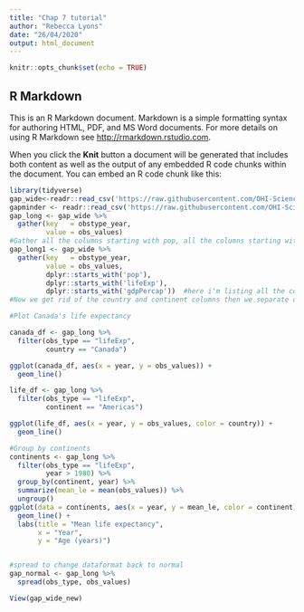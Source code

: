 ```yaml
---
title: "Chap 7 tutorial"
author: "Rebecca Lyons"
date: "26/04/2020"
output: html_document
---
```


```r
knitr::opts_chunk$set(echo = TRUE)
```

## R Markdown

This is an R Markdown document. Markdown is a simple formatting syntax for authoring HTML, PDF, and MS Word documents. For more details on using R Markdown see <http://rmarkdown.rstudio.com>.

When you click the **Knit** button a document will be generated that includes both content as well as the output of any embedded R code chunks within the document. You can embed an R code chunk like this:

```r
library(tidyverse)
gap_wide<-readr::read_csv('https://raw.githubusercontent.com/OHI-Science/data-science-training/master/data/gapminder_wide.csv')
gapminder <- readr::read_csv('https://raw.githubusercontent.com/OHI-Science/data-science-training/master/data/gapminder.csv')
gap_long <- gap_wide %>% 
  gather(key   = obstype_year,
         value = obs_values)
#Gather all the columns starting with pop, all the columns starting with lifeexp and all columns starting with gdPerCap and put each inot a single column. So many columns into 3 columns. Leave country and continent columns. 
gap_long1 <- gap_wide %>% 
  gather(key   = obstype_year,
         value = obs_values,
         dplyr::starts_with('pop'),
         dplyr::starts_with('lifeExp'),
         dplyr::starts_with('gdpPercap'))  #here i'm listing all the columns to use in gather
#Now we get rid of the country and continent columns then we separate out obstype (pop, life exp etc) and year into 2 columns

#Plot Canada's life expectancy

canada_df <- gap_long %>%
  filter(obs_type == "lifeExp",
         country == "Canada")

ggplot(canada_df, aes(x = year, y = obs_values)) +
  geom_line()
```
```r
life_df <- gap_long %>%
  filter(obs_type == "lifeExp",
         continent == "Americas")

ggplot(life_df, aes(x = year, y = obs_values, color = country)) +
  geom_line()

#Group by continents
continents <- gap_long %>% 
  filter(obs_type == "lifeExp", 
         year > 1980) %>% 
  group_by(continent, year) %>% 
  summarize(mean_le = mean(obs_values)) %>%
  ungroup()
ggplot(data = continents, aes(x = year, y = mean_le, color = continent)) + 
  geom_line() +
  labs(title = "Mean life expectancy",
       x = "Year",
       y = "Age (years)") 


#spread to change dataformat back to normal
gap_normal <- gap_long %>% 
  spread(obs_type, obs_values)

View(gap_wide_new)
```
#